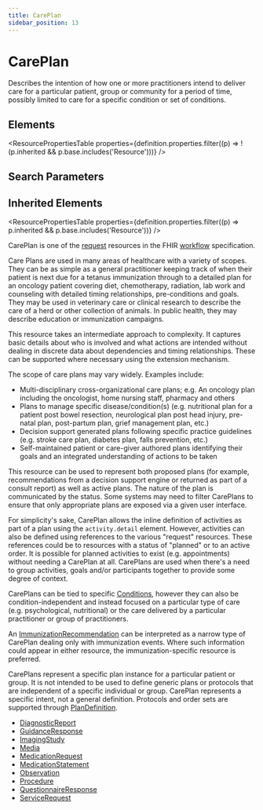 ```yaml
---
title: CarePlan
sidebar_position: 13
---
```



# CarePlan

Describes the intention of how one or more practitioners intend to deliver care for a particular patient, group or community for a period of time, possibly limited to care for a specific condition or set of conditions.

<Tabs queryString="section">
  <TabItem value="schema" label="Schema" default>

## Elements

<ResourcePropertiesTable
  properties={definition.properties.filter((p) => !(p.inherited && p.base.includes('Resource')))}
/>

## Search Parameters

<SearchParamsTable searchParams={definition.searchParameters} />

## Inherited Elements

<ResourcePropertiesTable properties={definition.properties.filter((p) => p.inherited && p.base.includes('Resource'))} />

  </TabItem>
  <TabItem value="usage" label="Usage">
<div> <a name="scope"></a> <p>CarePlan is one of the <a href="https://www.hl7.org/fhir/workflow.html#request">request</a> resources in the FHIR <a href="https://www.hl7.org/fhir/workflow.html">workflow</a> specification.</p> <p>  Care Plans are used in many areas of healthcare with a variety of scopes. They can be as simple as a general practitioner keeping track of when their  patient is next due for a tetanus immunization through to a detailed plan for an oncology patient covering diet, chemotherapy, radiation, lab work and counseling with detailed timing relationships, pre-conditions and goals. They may be used in veterinary care or clinical research to describe the care of a herd or other collection of animals.  In public health, they may describe education or immunization campaigns. </p> <p> This resource takes an intermediate approach to complexity.  It captures basic details about who is involved and what actions are intended without dealing in discrete data about dependencies and timing relationships.  These can be supported where necessary using the extension mechanism. </p> <p> The scope of care plans may vary widely.  Examples include: </p> <ul> <li> Multi-disciplinary cross-organizational care plans; e.g. An oncology plan including the  oncologist, home nursing staff, pharmacy and others </li> <li> Plans to manage specific disease/condition(s) (e.g. nutritional plan for a patient post bowel  resection, neurological plan post head injury, pre-natal plan, post-partum plan, grief management  plan, etc.) </li> <li> Decision support generated plans following specific practice guidelines (e.g. stroke care plan,  diabetes plan, falls prevention, etc.) </li> <li> Self-maintained patient or care-giver authored plans identifying their goals and an integrated understanding of actions to be taken </li> </ul> <p> This resource can be used to represent both proposed plans (for example, recommendations from a decision support engine or returned as part of a consult report) as well as active plans.  The nature of the plan is communicated by the status.  Some systems may need to filter <Link to="/docs/api/fhir/resources/careplan">CarePlans</Link> to ensure that only appropriate plans are exposed via a given user interface. </p> </div>
  </TabItem>
  <TabItem value="relationships" label="Relationships">
<div> <a name="bnr"></a> <p> For simplicity's sake, <Link to="/docs/api/fhir/resources/careplan">CarePlan</Link> allows the inline definition of activities as part of a plan using  the <code>activity.detail</code> element.  However, activities can also be defined using references to the various "request" resources.  These references could be to resources with a status of "planned" or to an active order.  It is possible for planned activities to exist (e.g. appointments) without needing a <Link to="/docs/api/fhir/resources/careplan">CarePlan</Link> at all.  <Link to="/docs/api/fhir/resources/careplan">CarePlans</Link> are used when there's a need to group activities, goals and/or participants together to provide some degree of context. </p> <p> <Link to="/docs/api/fhir/resources/careplan">CarePlans</Link> can be tied to specific <a href="/docs/api/fhir/resources/condition">Conditions</a>, however they can also be  condition-independent and instead focused on a particular type of care (e.g. psychological, nutritional) or the care delivered by a particular practitioner or group of practitioners. </p> <p> An <a href="/docs/api/fhir/resources/immunizationrecommendation">ImmunizationRecommendation</a> can be interpreted as a narrow type of <Link to="/docs/api/fhir/resources/careplan">CarePlan</Link> dealing only with immunization events.  Where such information could appear in either resource, the immunization-specific resource is preferred. </p> <p> <Link to="/docs/api/fhir/resources/careplan">CarePlans</Link> represent a specific plan instance for a particular patient or group.  It is not intended to be used to define generic plans or protocols that are independent of a specific individual or group.  <Link to="/docs/api/fhir/resources/careplan">CarePlan</Link> represents a specific intent, not a general definition.  Protocols and order sets are supported through <a href="/docs/api/fhir/resources/plandefinition">PlanDefinition</a>. </p> </div>
  </TabItem>

  <TabItem value="referencedBy" label="Referenced By">
<ul><li><a href="/docs/api/fhir/resources/diagnosticreport">DiagnosticReport</a></li>
<li><a href="/docs/api/fhir/resources/guidanceresponse">GuidanceResponse</a></li>
<li><a href="/docs/api/fhir/resources/imagingstudy">ImagingStudy</a></li>
<li><a href="/docs/api/fhir/resources/media">Media</a></li>
<li><a href="/docs/api/fhir/resources/medicationrequest">MedicationRequest</a></li>
<li><a href="/docs/api/fhir/resources/medicationstatement">MedicationStatement</a></li>
<li><a href="/docs/api/fhir/resources/observation">Observation</a></li>
<li><a href="/docs/api/fhir/resources/procedure">Procedure</a></li>
<li><a href="/docs/api/fhir/resources/questionnaireresponse">QuestionnaireResponse</a></li>
<li><a href="/docs/api/fhir/resources/servicerequest">ServiceRequest</a></li></ul>
  </TabItem>
</Tabs>
